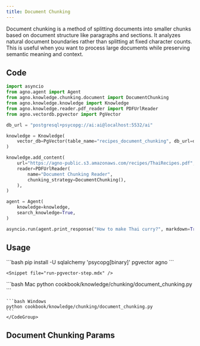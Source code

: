 ```yaml
---
title: Document Chunking
---
```


Document chunking is a method of splitting documents into smaller chunks based on document structure like paragraphs and sections. It analyzes natural document boundaries rather than splitting at fixed character counts. This is useful when you want to process large documents while preserving semantic meaning and context.

## Code

```python
import asyncio
from agno.agent import Agent
from agno.knowledge.chunking.document import DocumentChunking
from agno.knowledge.knowledge import Knowledge
from agno.knowledge.reader.pdf_reader import PDFUrlReader
from agno.vectordb.pgvector import PgVector

db_url = "postgresql+psycopg://ai:ai@localhost:5532/ai"

knowledge = Knowledge(
    vector_db=PgVector(table_name="recipes_document_chunking", db_url=db_url),
)

knowledge.add_content(
    url="https://agno-public.s3.amazonaws.com/recipes/ThaiRecipes.pdf",
    reader=PDFUrlReader(
        name="Document Chunking Reader",
        chunking_strategy=DocumentChunking(),
    ),
)

agent = Agent(
    knowledge=knowledge,
    search_knowledge=True,
)

asyncio.run(agent.print_response("How to make Thai curry?", markdown=True))


```
## Usage

<Steps>
  <Snippet file="create-venv-step.mdx" />

  <Step title="Install libraries">
    ```bash
    pip install -U sqlalchemy 'psycopg[binary]' pgvector agno
    ```
  </Step>

    <Snippet file="run-pgvector-step.mdx" />

  <Step title="Run Agent">
    <CodeGroup>
    ```bash Mac
    python cookbook/knowledge/chunking/document_chunking.py
    ```

    ```bash Windows
    python cookbook/knowledge/chunking/document_chunking.py 
    ```
    </CodeGroup>
  </Step>
</Steps>


## Document Chunking Params

<Snippet file="chunking-document.mdx" />
